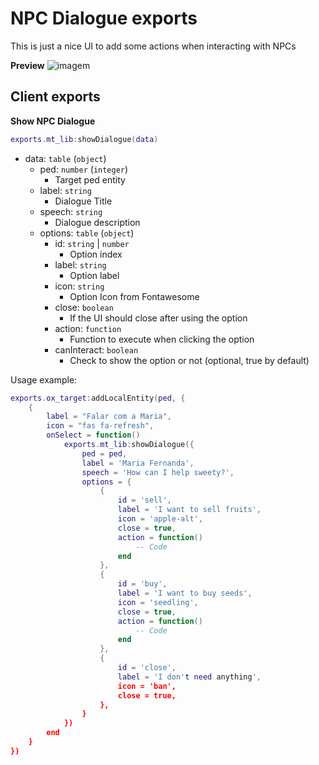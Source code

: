 # NPC Dialogue exports
This is just a nice UI to add some actions when interacting with NPCs

**Preview**
![imagem](https://github.com/user-attachments/assets/4dbb6fd6-2048-465a-8777-fa1bf9eeb712)

## Client exports
**Show NPC Dialogue**
```lua copy
exports.mt_lib:showDialogue(data)
```
- data: `table` (`object`)
    - ped: `number` (`integer`)
        - Target ped entity
    - label: `string`
        - Dialogue Title
    - speech: `string`
        - Dialogue description
    - options: `table` (`object`)
        - id: `string` | `number`
            - Option index
        - label: `string`
            - Option label
        - icon: `string`
            - Option Icon from Fontawesome
        - close: `boolean`
            - If the UI should close after using the option
        - action: `function`
            - Function to execute when clicking the option
        - canInteract: `boolean`
            - Check to show the option or not (optional, true by default)

Usage example:
```lua copy
exports.ox_target:addLocalEntity(ped, {
    {
        label = "Falar com a Maria",
        icon = "fas fa-refresh",
        onSelect = function()
            exports.mt_lib:showDialogue({
                ped = ped,
                label = 'Maria Fernanda',
                speech = 'How can I help sweety?',
                options = {
                    {
                        id = 'sell',
                        label = 'I want to sell fruits',
                        icon = 'apple-alt',
                        close = true,
                        action = function()
                            -- Code
                        end
                    },
                    {
                        id = 'buy',
                        label = 'I want to buy seeds',
                        icon = 'seedling',
                        close = true,
                        action = function()
                            -- Code
                        end
                    },
                    {
                        id = 'close',
                        label = 'I don't need anything',
                        icon = 'ban',
                        close = true,
                    },
                }
            })
        end
    }
})
```